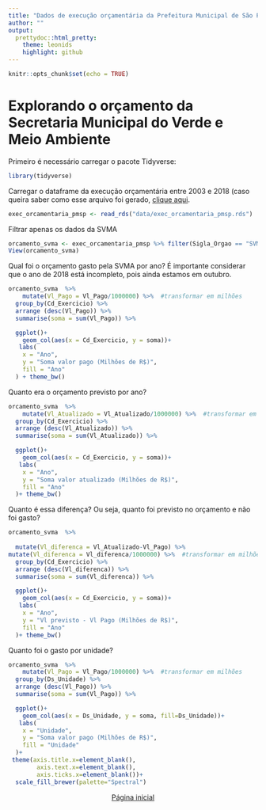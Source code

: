 ```yaml
---
title: "Dados de execução orçamentária da Prefeitura Municipal de São Paulo utilizando R"
author: ""
output:
  prettydoc::html_pretty:
    theme: leonids
    highlight: github
---
```


```r
knitr::opts_chunk$set(echo = TRUE)
```
# Explorando o orçamento da Secretaria Municipal do Verde e Meio Ambiente


Primeiro é necessário carregar o pacote Tidyverse:
```r
library(tidyverse)

```
Carregar o dataframe da execução orçamentária entre 2003 e 2018 (caso queira saber como esse arquivo foi gerado, [clique aqui](preparardados.html).
```r
exec_orcamentaria_pmsp <- read_rds("data/exec_orcamentaria_pmsp.rds")
```

 Filtrar apenas os dados da SVMA

```r
orcamento_svma <- exec_orcamentaria_pmsp %>% filter(Sigla_Orgao == "SVMA")
View(orcamento_svma)
```


Qual foi o orçamento gasto pela SVMA por ano?
É importante considerar que o ano de 2018 está incompleto, pois ainda estamos em outubro.
```r
orcamento_svma  %>% 
    mutate(Vl_Pago = Vl_Pago/1000000) %>%  #transformar em milhões
  group_by(Cd_Exercicio) %>%  
  arrange (desc(Vl_Pago)) %>% 
  summarise(soma = sum(Vl_Pago)) %>% 

  ggplot()+
    geom_col(aes(x = Cd_Exercicio, y = soma))+
   labs(
    x = "Ano", 
    y = "Soma valor pago (Milhões de R$)",
    fill = "Ano"
  ) + theme_bw()
```


Quanto era o orçamento previsto por ano? 

```r
orcamento_svma  %>% 
    mutate(Vl_Atualizado = Vl_Atualizado/1000000) %>%  #transformar em milhões
  group_by(Cd_Exercicio) %>%  
  arrange (desc(Vl_Atualizado)) %>% 
  summarise(soma = sum(Vl_Atualizado)) %>% 

  ggplot()+
    geom_col(aes(x = Cd_Exercicio, y = soma))+
   labs(
    x = "Ano", 
    y = "Soma valor atualizado (Milhões de R$)",
    fill = "Ano"
  )+ theme_bw()
```


Quanto é essa diferença? Ou seja, quanto foi previsto no orçamento e não foi gasto?

```r
orcamento_svma  %>% 
    
  mutate(Vl_diferenca = Vl_Atualizado-Vl_Pago) %>% 
mutate(Vl_diferenca = Vl_diferenca/1000000) %>%  #transformar em milhões
  group_by(Cd_Exercicio) %>%  
  arrange (desc(Vl_diferenca)) %>% 
  summarise(soma = sum(Vl_diferenca)) %>% 

  ggplot()+
    geom_col(aes(x = Cd_Exercicio, y = soma))+
   labs(
    x = "Ano", 
    y = "Vl previsto - Vl Pago (Milhões de R$)",
    fill = "Ano"
  )+ theme_bw()
```


Quanto foi o gasto por unidade?
```r
orcamento_svma  %>% 
    mutate(Vl_Pago = Vl_Pago/1000000) %>%  #transformar em milhões
  group_by(Ds_Unidade) %>%  
  arrange (desc(Vl_Pago)) %>% 
  summarise(soma = sum(Vl_Pago)) %>% 

  ggplot()+
    geom_col(aes(x = Ds_Unidade, y = soma, fill=Ds_Unidade))+
   labs(
    x = "Unidade", 
    y = "Soma valor pago (Milhões de R$)",
    fill = "Unidade"
  )+
 theme(axis.title.x=element_blank(),
        axis.text.x=element_blank(),
        axis.ticks.x=element_blank())+
  scale_fill_brewer(palette="Spectral")

```



<center>[Página inicial](index.html)
</center>